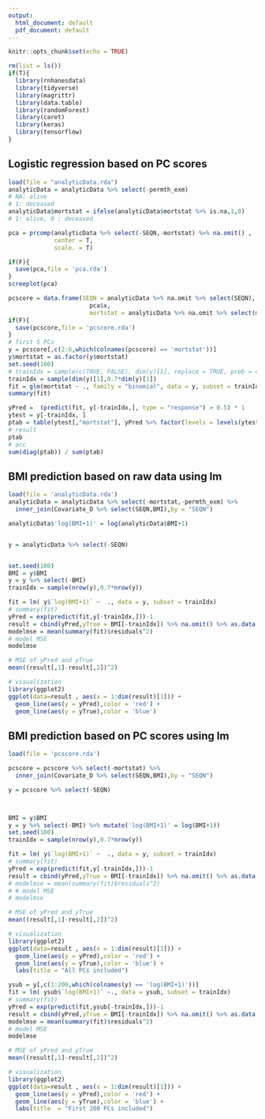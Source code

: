 ```yaml
---
output:
  html_document: default
  pdf_document: default
---
```

```r
knitr::opts_chunk$set(echo = TRUE)
```

```r
rm(list = ls())
if(T){
  library(rnhanesdata)
  library(tidyverse)
  library(magrittr)
  library(data.table)
  library(randomForest)
  library(caret)
  library(keras)
  library(tensorflow)
}
```

## Logistic regression based on PC scores
```r
load(file = "analyticData.rda")
analyticData = analyticData %>% select(-permth_exm)
# NA: alive
# 1: deceased
analyticData$mortstat = ifelse(analyticData$mortstat %>% is.na,1,0)
# 1: alive, 0 : deceased

pca = prcomp(analyticData %>% select(-SEQN,-mortstat) %>% na.omit() ,
             center = T,
             scale. = T)

if(F){
  save(pca,file = 'pca.rda')
}
screeplot(pca)

pcscore = data.frame(SEQN = analyticData %>% na.omit %>% select(SEQN),
                       pca$x,
                       mortstat = analyticData %>% na.omit %>% select(mortstat))
if(F){
  save(pcscore,file = 'pcscore.rda')
}
# first 5 PCs
y = pcscore[,c(2:6,which(colnames(pcscore) == 'mortstat'))]
y$mortstat = as.factor(y$mortstat)
set.seed(100)
# trainIdx = sample(c(TRUE, FALSE), dim(y)[1], replace = TRUE, prob = c(.7, .3))
trainIdx = sample(dim(y)[1],0.7*dim(y)[1])
fit = glm(mortstat ~ ., family = "binomial", data = y, subset = trainIdx)
summary(fit)
```


```r
yPred =  (predict(fit, y[-trainIdx,], type = "response") > 0.5) * 1
ytest = y[-trainIdx, ]
ptab = table(ytest[,"mortstat"], yPred %>% factor(levels = levels(ytest[,"mortstat"] )))
# result
ptab
# acc
sum(diag(ptab)) / sum(ptab)
```

## BMI prediction based on raw data using lm

```r
load(file = 'analyticData.rda')
analyticData = analyticData %>% select(-mortstat,-permth_exm) %>%
  inner_join(Covariate_D %>% select(SEQN,BMI),by = "SEQN")

analyticData$'log(BMI+1)' = log(analyticData$BMI+1)


y = analyticData %>% select(-SEQN)


set.seed(100)
BMI = y$BMI 
y = y %>% select(-BMI)
trainIdx = sample(nrow(y),0.7*nrow(y))

fit = lm( y$`log(BMI+1)` ~  ., data = y, subset = trainIdx)
# summary(fit)
yPred = exp(predict(fit,y[-trainIdx,]))-1
result = cbind(yPred,yTrue = BMI[-trainIdx]) %>% na.omit() %>% as.data.frame()
modelmse = mean(summary(fit)$residuals^2)
# model MSE
modelmse

# MSE of yPred and yTrue
mean((result[,1]-result[,2])^2)

# visualization
library(ggplot2)
ggplot(data=result , aes(x = 1:dim(result)[1])) + 
  geom_line(aes(y = yPred),color = 'red') + 
  geom_line(aes(y = yTrue),color = 'blue')
```

## BMI prediction based on PC scores using lm
```r
load(file = 'pcscore.rda')

pcscore = pcscore %>% select(-mortstat) %>% 
  inner_join(Covariate_D %>% select(SEQN,BMI),by = "SEQN")

y = pcscore %>% select(-SEQN)



BMI = y$BMI 
y = y %>% select(-BMI) %>% mutate('log(BMI+1)' = log(BMI+1))
set.seed(100)
trainIdx = sample(nrow(y),0.7*nrow(y))

fit = lm( y$`log(BMI+1)` ~  ., data = y, subset = trainIdx)
# summary(fit)
yPred = exp(predict(fit,y[-trainIdx,]))-1
result = cbind(yPred,yTrue = BMI[-trainIdx]) %>% na.omit() %>% as.data.frame()
# modelmse = mean(summary(fit)$residuals^2)
# # model MSE
# modelmse

# MSE of yPred and yTrue
mean((result[,1]-result[,2])^2)

# visualization
library(ggplot2)
ggplot(data=result , aes(x = 1:dim(result)[1])) + 
  geom_line(aes(y = yPred),color = 'red') + 
  geom_line(aes(y = yTrue),color = 'blue') + 
  labs(title = "All PCs included")
```


```r

ysub = y[,c(1:200,which(colnames(y) == 'log(BMI+1)'))]
fit = lm( ysub$`log(BMI+1)` ~., data = ysub, subset = trainIdx)
# summary(fit)
yPred = exp(predict(fit,ysub[-trainIdx,]))-1
result = cbind(yPred,yTrue = BMI[-trainIdx]) %>% na.omit() %>% as.data.frame()
modelmse = mean(summary(fit)$residuals^2)
# model MSE
modelmse

# MSE of yPred and yTrue
mean((result[,1]-result[,2])^2)

# visualization
library(ggplot2)
ggplot(data=result , aes(x = 1:dim(result)[1])) + 
  geom_line(aes(y = yPred),color = 'red') + 
  geom_line(aes(y = yTrue),color = 'blue') + 
  labs(title  = "First 200 PCs included")
```


